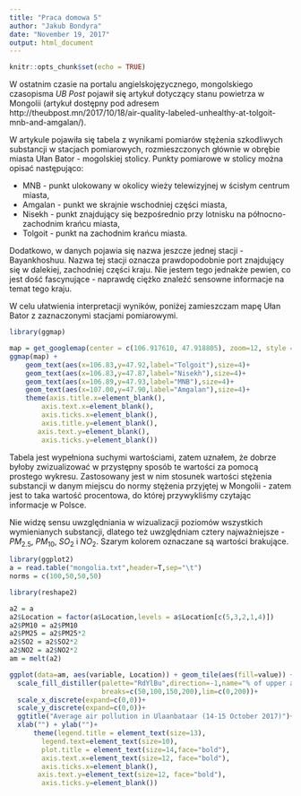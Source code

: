 ```yaml
---
title: "Praca domowa 5"
author: "Jakub Bondyra"
date: "November 19, 2017"
output: html_document
---
```


```r
knitr::opts_chunk$set(echo = TRUE)
```

W ostatnim czasie na portalu angielskojęzycznego, mongolskiego czasopisma *UB Post* pojawił się artykuł dotyczący stanu powietrza w Mongolii (artykuł dostępny pod adresem http://theubpost.mn/2017/10/18/air-quality-labeled-unhealthy-at-tolgoit-mnb-and-amgalan/).

W artykule pojawiła się tabela z wynikami pomiarów stężenia szkodliwych substancji w stacjach pomiarowych, rozmieszczonych głównie w obrębie miasta Ułan Bator - mogolskiej stolicy. Punkty pomiarowe w stolicy można opisać następująco:

- MNB - punkt ulokowany w okolicy wieży telewizyjnej w ścisłym centrum miasta,
- Amgalan - punkt we skrajnie wschodniej części miasta,
- Nisekh - punkt znajdujący się bezpośrednio przy lotnisku na północno-zachodnim krańcu miasta,
- Tolgoit - punkt na zachodnim krańcu miasta.

Dodatkowo, w danych pojawia się nazwa jeszcze jednej stacji - Bayankhoshuu. Nazwa tej stacji oznacza prawdopodobnie port znajdujący się w dalekiej, zachodniej części kraju. Nie jestem tego jednakże pewien, co jest dość fascynujące - naprawdę ciężko znaleźć sensowne informacje na temat tego kraju.

W celu ułatwienia interpretacji wyników, poniżej zamieszczam mapę Ułan Bator z zaznaczonymi stacjami pomiarowymi.

```r

library(ggmap)

map = get_googlemap(center = c(106.917610, 47.918805), zoom=12, style = 'feature:all|element:labels|visibility:off')
ggmap(map) +
    geom_text(aes(x=106.83,y=47.92,label="Tolgoit"),size=4)+
    geom_text(aes(x=106.83,y=47.87,label="Nisekh"),size=4)+
    geom_text(aes(x=106.89,y=47.93,label="MNB"),size=4)+
    geom_text(aes(x=107.00,y=47.90,label="Amgalan"),size=4)+
    theme(axis.title.x=element_blank(),
        axis.text.x=element_blank(),
        axis.ticks.x=element_blank(),
        axis.title.y=element_blank(),
       axis.text.y=element_blank(),
        axis.ticks.y=element_blank())

```

Tabela jest wypełniona suchymi wartościami, zatem uznałem, że dobrze byłoby zwizualizować w przystępny sposób te wartości za pomocą prostego wykresu. Zastosowany jest w nim stosunek wartości stężenia substancji w danym miejscu do normy stężenia przyjętej w Mongolii - zatem jest to taka wartość procentowa, do której przywykliśmy czytając informacje w Polsce.

Nie widzę sensu uwzględniania w wizualizacji poziomów wszystkich wymienianych substancji, dlatego też uwzględniam cztery najważniejsze - $PM_{2.5}$, $PM_{10}$, $SO_2$ i $NO_2$. Szarym kolorem oznaczane są wartości brakujące.


```r
library(ggplot2)
a = read.table("mongolia.txt",header=T,sep="\t")
norms = c(100,50,50,50)

library(reshape2)

a2 = a
a2$Location = factor(a$Location,levels = a$Location[c(5,3,2,1,4)])
a2$PM10 = a2$PM10
a2$PM25 = a2$PM25*2
a2$SO2 = a2$SO2*2
a2$NO2 = a2$NO2*2
am = melt(a2)

ggplot(data=am, aes(variable, Location)) + geom_tile(aes(fill=value)) +
  scale_fill_distiller(palette="RdYlBu",direction=-1,name="% of upper acceptable limit",
                       breaks=c(50,100,150,200),lim=c(0,200))+
  scale_x_discrete(expand=c(0,0))+
  scale_y_discrete(expand=c(0,0))+
  ggtitle("Average air pollution in Ulaanbataar (14-15 October 2017)")+
  xlab("") + ylab("")+
      theme(legend.title = element_text(size=13),
        legend.text=element_text(size=10),
        plot.title = element_text(size=14,face="bold"),
        axis.text.x=element_text(size=12, face="bold"),
        axis.ticks.x=element_blank(),
       axis.text.y=element_text(size=12, face="bold"),
        axis.ticks.y=element_blank())
```
